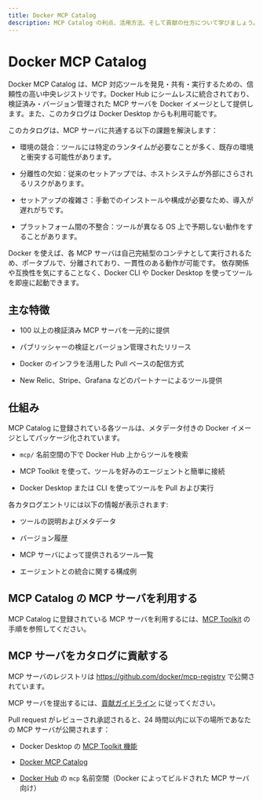 ```yaml
---
title: Docker MCP Catalog
description: MCP Catalog の利点、活用方法、そして貢献の仕方について学びましょう。
---
```


# Docker MCP Catalog

Docker MCP Catalog は、MCP 対応ツールを発見・共有・実行するための、信頼性の高い中央レジストリです。Docker Hub にシームレスに統合されており、検証済み・バージョン管理された MCP サーバを Docker イメージとして提供します。また、このカタログは Docker Desktop からも利用可能です。

このカタログは、MCP サーバに共通する以下の課題を解決します：

- 環境の競合：ツールには特定のランタイムが必要なことが多く、既存の環境と衝突する可能性があります。

- 分離性の欠如：従来のセットアップでは、ホストシステムが外部にさらされるリスクがあります。

- セットアップの複雑さ：手動でのインストールや構成が必要なため、導入が遅れがちです。

- プラットフォーム間の不整合：ツールが異なる OS 上で予期しない動作をすることがあります。

Docker を使えば、各 MCP サーバは自己完結型のコンテナとして実行されるため、ポータブルで、分離されており、一貫性のある動作が可能です。
依存関係や互換性を気にすることなく、Docker CLI や Docker Desktop を使ってツールを即座に起動できます。

## 主な特徴

- 100 以上の検証済み MCP サーバを一元的に提供

- パブリッシャーの検証とバージョン管理されたリリース

- Docker のインフラを活用した Pull ベースの配信方式

- New Relic、Stripe、Grafana などのパートナーによるツール提供

## 仕組み

MCP Catalog に登録されている各ツールは、メタデータ付きの Docker イメージとしてパッケージ化されています。

- `mcp/` 名前空間の下で Docker Hub 上からツールを検索

-  MCP Toolkit を使って、ツールを好みのエージェントと簡単に接続

- Docker Desktop または CLI を使ってツールを Pull および実行

各カタログエントリには以下の情報が表示されます:

- ツールの説明およびメタデータ

- バージョン履歴

- MCP サーバによって提供されるツール一覧

- エージェントとの統合に関する構成例

## MCP Catalog の MCP サーバを利用する

MCP Catalog に登録されている MCP サーバを利用するには、[MCP Toolkit](/ai/mcp-catalog-and-toolkit/toolkit/) の手順を参照してください。

## MCP サーバをカタログに貢献する

MCP サーバのレジストリは https://github.com/docker/mcp-registry で公開されています。

MCP サーバを提出するには、[貢献ガイドライン](https://github.com/docker/mcp-registry/blob/main/CONTRIBUTING.md) に従ってください。

Pull request がレビューされ承認されると、24 時間以内に以下の場所であなたの MCP サーバが公開されます：

- Docker Desktop の [MCP Toolkit 機能](/ai/mcp-catalog-and-toolkit/toolkit/)

- [Docker MCP Catalog](https://hub.docker.com/mcp)

- [Docker Hub](https://hub.docker.com/u/mcp) の `mcp` 名前空間（Docker によってビルドされた MCP サーバ向け）

